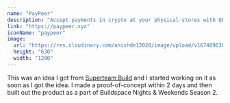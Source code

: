 ```yaml
---
name: "PayPeer"
description: "Accept payments in crypto at your physical stores with QR codes"
link: "https://paypeer.xyz"
iconName: "paypeer"
image:
  url: "https://res.cloudinary.com/anishde12020/image/upload/v1674896384/PayPeer/og_flw7qm.png"
  height: "630"
  width: "1200"
---
```


This was an idea I got from [Superteam Build](https://build.superteam.fun) and I started working on it as soon as I got the idea. I made a proof-of-concept within 2 days and then built out the product as a part of Buildspace Nights & Weekends Season 2.

